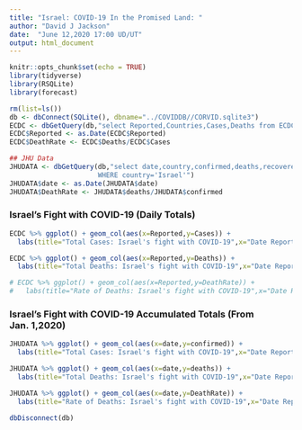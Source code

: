 ---
title: "Israel: COVID-19 In the Promised Land: "
author: "David J Jackson"
date:  "June 12,2020 17:00 UD/UT"
output: html_document
---

```{r setup, include=FALSE}
knitr::opts_chunk$set(echo = TRUE)
library(tidyverse)
library(RSQLite)
library(forecast)
```
```{r,echo=FALSE}
rm(list=ls())
db <- dbConnect(SQLite(), dbname="../COVIDDB//CORVID.sqlite3")
ECDC <- dbGetQuery(db,"select Reported,Countries,Cases,Deaths from ECDC")
ECDC$Reported <- as.Date(ECDC$Reported)
ECDC$DeathRate <- ECDC$Deaths/ECDC$Cases

## JHU Data
JHUDATA <- dbGetQuery(db,"select date,country,confirmed,deaths,recovered from JHUDATA
                      WHERE country='Israel'")
JHUDATA$date <- as.Date(JHUDATA$date)
JHUDATA$DeathRate <- JHUDATA$deaths/JHUDATA$confirmed


```

### Israel's Fight with COVID-19 (Daily Totals)

```{r,echo=FALSE}
ECDC %>% ggplot() + geom_col(aes(x=Reported,y=Cases)) +
  labs(title="Total Cases: Israel's fight with COVID-19",x="Date Reported",y="Total Cases Reported")

ECDC %>% ggplot() + geom_col(aes(x=Reported,y=Deaths)) +
  labs(title="Total Deaths: Israel's fight with COVID-19",x="Date Reported",y="Total Deaths Reported")

# ECDC %>% ggplot() + geom_col(aes(x=Reported,y=DeathRate)) +
#   labs(title="Rate of Deaths: Israel's fight with COVID-19",x="Date Reported",y="Death RAte (%)")
```

### Israel's Fight with COVID-19 Accumulated Totals (From Jan. 1,2020)

```{r,echo=FALSE}
JHUDATA %>% ggplot() + geom_col(aes(x=date,y=confirmed)) +
  labs(title="Total Cases: Israel's fight with COVID-19",x="Date Reported",y="Total Cases To Date")

JHUDATA %>% ggplot() + geom_col(aes(x=date,y=deaths)) +
  labs(title="Total Deaths: Israel's fight with COVID-19",x="Date Reported",y="Total  Deaths To Date")

JHUDATA %>% ggplot() + geom_col(aes(x=date,y=DeathRate)) +
  labs(title="Rate of Deaths: Israel's fight with COVID-19",x="Date Reported",y="Death RAte (%)")
```
```{r}
dbDisconnect(db)
```

